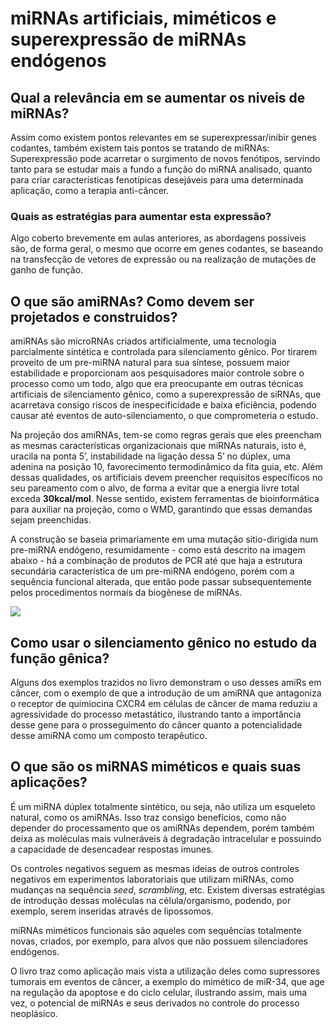 # miRNAs artificiais, miméticos e superexpressão de miRNAs endógenos

## Qual a relevância em se aumentar os niveis de miRNAs?

Assim como existem pontos relevantes em se superexpressar/inibir genes codantes, também existem tais pontos se tratando de miRNAs: Superexpressão pode acarretar o surgimento de novos fenótipos, servindo tanto para se estudar mais a fundo a função do miRNA analisado, quanto para criar características fenotípicas desejáveis para uma determinada aplicação, como a terapia anti-câncer.

### Quais as estratégias para aumentar esta expressão?

Algo coberto brevemente em aulas anteriores, as abordagens possíveis são, de forma geral, o mesmo que ocorre em genes codantes, se baseando na transfecção de vetores de expressão ou na realização de mutações de ganho de função.

## O que são amiRNAs? Como devem ser projetados e construidos?

amiRNAs são microRNAs criados artificialmente, uma tecnologia parcialmente sintética e controlada para silenciamento gênico. Por tirarem proveito de um pre-miRNA natural para sua síntese, possuem maior estabilidade e proporcionam aos pesquisadores maior controle sobre o processo como um todo, algo que era preocupante em outras técnicas artificiais de silenciamento gênico, como a superexpressão de siRNAs, que acarretava consigo riscos de inespecificidade e baixa eficiência, podendo causar até eventos de auto-silenciamento, o que comprometeria o estudo.

Na projeção dos amiRNAs, tem-se como regras gerais que eles preencham as mesmas características organizacionais que miRNAs naturais, isto é, uracila na ponta 5', instabilidade na ligação dessa 5' no dúplex, uma adenina na posição 10, favorecimento termodinâmico da fita guia, etc. Além dessas qualidades, os artificiais devem preencher requisitos específicos no seu pareamento com o alvo, de forma a evitar que a energia livre total exceda **30kcal/mol**. Nesse sentido, existem ferramentas de bioinformática para auxiliar na projeção, como o WMD, garantindo que essas demandas sejam preenchidas. 

A construção se baseia primariamente em uma mutação sítio-dirigida num pre-miRNA endógeno, resumidamente - como está descrito na imagem abaixo - há a combinação de produtos de PCR até que haja a estrutura secundária característica de um pre-miRNA endógeno, porém com a sequência funcional alterada, que então pode passar subsequentemente pelos procedimentos normais da biogênese de miRNAs.

![](./pics/amirnas.png)

## Como usar o silenciamento gênico no estudo da função gênica?

Alguns dos exemplos trazidos no livro demonstram o uso desses amiRs em câncer, com o exemplo de que a introdução de um amiRNA que antagoniza o receptor de quimiocina CXCR4 em células de câncer de mama reduziu a agressividade do processo metastático, ilustrando tanto a importância desse gene para o prosseguimento do câncer quanto a potencialidade desse amiRNA como um composto terapêutico.

## O que são os miRNAS miméticos e quais suas aplicações? 

É um miRNA dúplex totalmente sintético, ou seja, não utiliza um esqueleto natural, como os amiRNAs. Isso traz consigo benefícios, como não depender do processamento que os amiRNAs dependem, porém também deixa as moléculas mais vulneráveis à degradação intracelular e possuindo a capacidade de desencadear respostas imunes. 

Os controles negativos seguem as mesmas ideias de outros controles negativos em experimentos laboratoriais que utilizam miRNAs, como mudanças na sequência *seed*, *scrambling*, etc. Existem diversas estratégias de introdução dessas moléculas na célula/organismo, podendo, por exemplo, serem inseridas através de lipossomos.

miRNAs miméticos funcionais são aqueles com sequências totalmente novas, criados, por exemplo, para alvos que não possuem silenciadores endógenos.

O livro traz como aplicação mais vista a utilização deles como supressores tumorais em eventos de câncer, a exemplo do mimético de miR-34, que age na regulação da apoptose e do ciclo celular, ilustrando assim, mais uma vez, o potencial de miRNAs e seus derivados no controle do processo neoplásico.
